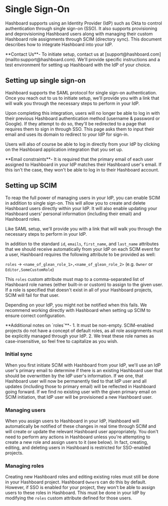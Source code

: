 
# Single Sign-On

Hashboard supports using an Identity Provider (IdP) such as Okta to control authentication through single sign-on (SSO).
It also supports provisioning and deprovisioning Hashboard users along with managing their custom Hashboard
role assignments through SCIM (directory sync). This document describes how to integrate Hashboard into your IdP.

<Callout>
  **Contact Us**- To initiate setup, contact us at
  [support@hashboard.com](mailto:support@hashboard.com). We'll provide specific
  instructions and a test environment for setting up Hashboard with the IdP of your
  choice.
</Callout>

## Setting up single sign-on

Hashboard supports the SAML protocol for single sign-on authentication. Once you reach out to us to
initiate setup, we'll provide you with a link that will walk you through the necessary steps to perform in your IdP.

Upon completing this integration, users will no longer be able to log in with their previous Hashboard authentication method
(username & password or Google). If they attempt to do so, they'll be redirected to a page that requires them to sign in
through SSO. This page asks them to input their email and uses its domain to redirect to your IdP for sign-in.

Users will also of course be able to log in directly from your IdP by clicking on the Hashboard application integration that you set up.

<Callout type="warning">
  **Email constraints**- It is required that the primary email of each user
  assigned to Hashboard in your IdP matches their Hashboard user's email. If this isn't
  the case, they won't be able to log in to their Hashboard account.
</Callout>

## Setting up SCIM

To reap the full power of managing users in your IdP, you can enable SCIM in addition to single sign-on. This will allow you
to create and delete Hashboard users directly within your IdP. It will also enable updating your Hashboard users' personal information
(including their email) and Hashboard roles.

Like SAML setup, we'll provide you with a link that will walk you through the necessary steps to perform in your IdP.

In addition to the standard `id`, `emails`, `first_name`, and `last_name` attributes that we should receive automatically from your IdP on each
SCIM event for a user, Hashboard requires the following attribute to be provided as well:

`roles` → `<name_of_glean_role_1>,<name_of_glean_role_2>`
(e.g. `Owner` or `Editor,SomeCustomRole`)

This `roles` custom attribute must map to a comma-separated list of Hashboard role names (either built-in or custom) to assign to the given user.
If a role is specified that doesn't exist in all of your Hashboard projects, SCIM will fail for that user.

Depending on your IdP, you might not be notified when this fails. We recommend working directly with Hashboard when setting up SCIM to ensure correct configuration.

<Callout type="info">
  **Additional notes on `roles`**- 1. It must be non-empty. SCIM-enabled
  projects do not have a concept of default roles, as all role assignments must
  be explicitly managed through your IdP. 2. We treat these role names as
  case-insensitive, so feel free to capitalize as you wish.
</Callout>

### Initial sync

When you first initiate SCIM with Hashboard from your IdP, we'll use an IdP user's primary email to determine if there is an existing Hashboard user that should be
overwritten by the IdP user's information. If we one, that Hashboard user will now be permanently tied to that IdP user and all updates (including those to primary
email) will be reflected in Hashboard going forward. If we find no existing user with the given primary email on SCIM initiation, that IdP user will be provisioned
a new Hashboard user.

### Managing users

When you assign users to Hashboard in your IdP, Hashboard will automatically be notified of these changes in real time through SCIM and will create or update the relevant
Hashboard user appropriately. You don't need to perform any actions in Hashboard unless you're attempting to create a new role and assign users to it (see below). In fact,
creating, editing, and deleting users in Hashboard is restricted for SSO-enabled projects.

### Managing roles

Creating new Hashboard roles and editing existing roles must still be done in your Hashboard project. Hashboard `Owner`s can do this by default. However, if SSO is enabled for your
project, they won't be able to assign users to these roles in Hashboard. This must be done in your IdP by modifying the `roles` custom attribute defined for those users.

